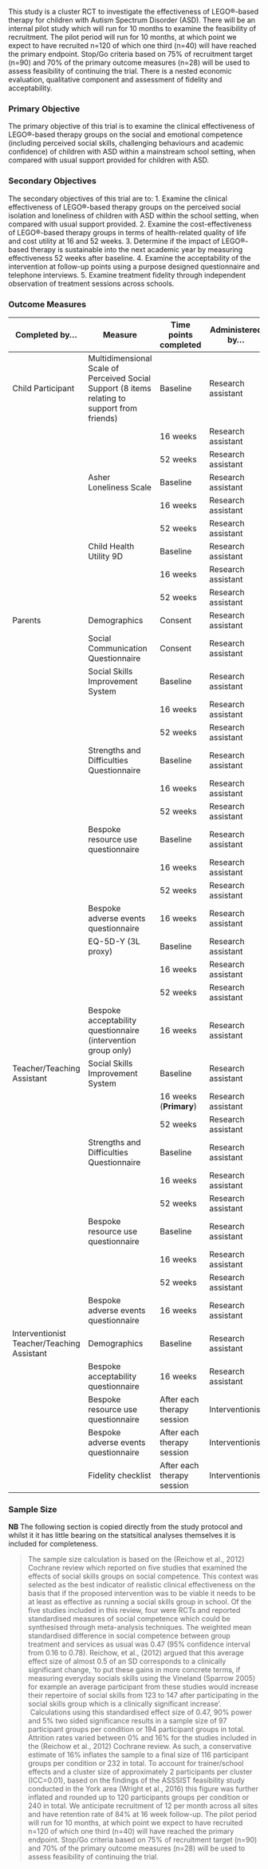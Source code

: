 This study is a cluster RCT to investigate the effectiveness of LEGO®-based therapy for children with Autism Spectrum Disorder (ASD). There will be an internal pilot study which will run for 10 months to examine the feasibility of recruitment. The pilot period will run for 10 months, at which point we expect to have recruited n=120 of which one third (n=40) will have reached the primary endpoint. Stop/Go criteria based on 75% of recruitment target (n=90) and 70% of the primary outcome measures (n=28) will be used to assess feasibility of continuing the trial. There is a nested economic evaluation, qualitative component and assessment of fidelity and acceptability.

### Primary Objective

The primary objective of this trial is to examine the clinical effectiveness of LEGO®-based therapy groups on the social and emotional competence (including perceived social skills, challenging behaviours and academic confidence) of children with ASD within a mainstream school setting, when compared with usual support provided for children with ASD.

### Secondary Objectives

The secondary objectives of this trial are to:
1. Examine the clinical effectiveness of LEGO®-based therapy groups on the perceived social isolation and loneliness of children with ASD within the school setting, when compared with usual support provided.
2. Examine the cost-effectiveness of LEGO®-based therapy groups in terms of health-related quality of life and cost utility at 16 and 52 weeks.
3. Determine if the impact of LEGO®-based therapy is sustainable into the next academic year by measuring effectiveness 52 weeks after baseline.
4. Examine the acceptability of the intervention at follow-up points using a purpose designed questionnaire and telephone interviews.
5. Examine treatment fidelity through independent observation of treatment sessions across schools.


### Outcome Measures

| Completed by...  | Measure                | Time points completed | Administered by... |
|------------------|------------------------|-----------------------|--------------------|
| Child Participant | Multidimensional Scale of Perceived Social Support (8 items relating to support from friends) | Baseline | Research assistant |
|                  |                        | 16 weeks              | Research assistant |
|                  |                        | 52 weeks              | Research assistant |
|                  | Asher Loneliness Scale | Baseline              | Research assistant |
|                  |                        | 16 weeks              | Research assistant |
|                  |                        | 52 weeks              | Research assistant |
|                  | Child Health Utility 9D| Baseline              | Research assistant |
|                  |                        | 16 weeks              | Research assistant |
|                  |                        | 52 weeks              | Research assistant |
| Parents          | Demographics           | Consent               | Research assistant |
|                  | Social Communication Questionnaire | Consent   | Research assistant |
|                  | Social Skills Improvement System   | Baseline  | Research assistant |
|                  |                        | 16 weeks              | Research assistant |
|                  |                        | 52 weeks              | Research assistant |
|                  | Strengths and Difficulties Questionnaire | Baseline | Research assistant |
|                  |                        | 16 weeks              | Research assistant |
|                  |                        | 52 weeks              | Research assistant |
|                  | Bespoke resource use questionnaire | Baseline  | Research assistant |
|                  |                        | 16 weeks              | Research assistant |
|                  |                        | 52 weeks              | Research assistant |
|                  | Bespoke adverse events questionnaire | 16 weeks| Research assistant |
|                  | EQ-5D-Y  (3L proxy)    | Baseline              | Research assistant |
|                  |                        | 16 weeks              | Research assistant |
|                  |                        | 52 weeks              | Research assistant |
|                  | Bespoke acceptability questionnaire (intervention group only) | 16 weeks | Research assistant |
| Teacher/Teaching Assistant | Social Skills Improvement System | Baseline | Research assistant |
|                  |                        | 16 weeks (**Primary**)| Research assistant |
|                  |                        | 52 weeks              | Research assistant |
|                  | Strengths and Difficulties Questionnaire | Baseline | Research assistant |
|                  |                        | 16 weeks              | Research assistant |
|                  |                        | 52 weeks              | Research assistant |
|                  | Bespoke resource use questionnaire | Baseline  | Research assistant |
|                  |                        | 16 weeks              | Research assistant |
|                  |                        | 52 weeks              | Research assistant |
|                  | Bespoke adverse events questionnaire | 16 weeks| Research assistant |
| Interventionist Teacher/Teaching Assistant | Demographics | Baseline | Research assistant |
|                  | Bespoke acceptability questionnaire  | 16 weeks | Research assistant |
|                  | Bespoke resource use questionnaire   | After each therapy session | Interventionist |
|                  | Bespoke adverse events questionnaire | After each therapy session | Interventionist |
|                  | Fidelity checklist                   | After each therapy session | Interventionist |

### Sample Size

**NB** The following section is copied directly from the study protocol and whilst it it has little bearing on the statsitical analyses themselves it is included for completeness.

> The sample size calculation is based on the (Reichow et al., 2012) Cochrane review which reported on five studies that examined the effects of social skills groups on social competence. This context was selected as the best indicator of realistic clinical effectiveness on the basis that if the proposed intervention was to be viable it needs to be at least as effective as running a social skills group in school. Of the five studies included in this review, four were RCTs and reported standardised measures of social competence which could be synthesised through meta-analysis techniques. The weighted mean standardised difference in social competence between group treatment and services as usual was 0.47 (95% confidence interval from 0.16 to 0.78). Reichow, et al., (2012) argued that this average effect size of almost 0.5 of an SD corresponds to a clinically significant change, 'to put these gains in more concrete terms, if measuring everyday socials skills using the Vineland (Sparrow 2005) for example an average participant from these studies would increase their repertoire of social skills from 123 to 147 after participating in the social skills group which is a clinically significant increase'.  Calculations using this standardised effect size of 0.47, 90% power and 5% two sided significance results in a sample size of 97 participant groups per condition or 194 participant groups in total. Attrition rates varied between 0% and 16% for the studies included in the (Reichow et al., 2012) Cochrane review. As such, a conservative estimate of 16% inflates the sample to a final size of 116 participant groups per condition or 232 in total. To account for trainer/school effects and a cluster size of approximately 2 participants per cluster (ICC=0.01), based on the findings of the ASSSIST feasibility study conducted in the York area (Wright et al., 2016) this figure was further inflated and rounded up to 120 participants groups per condition or 240 in total. We anticipate recruitment of 12 per month across all sites and have retention rate of 84% at 16 week follow-up. The pilot period will run for 10 months, at which point we expect to have recruited n=120 of which one third (n=40) will have reached the primary endpoint. Stop/Go criteria based on 75% of recruitment target (n=90) and 70% of the primary outcome measures (n=28) will be used to assess feasibility of continuing the trial.
